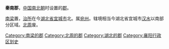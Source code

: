 '''秦南郡'''，[[中国|中国]][[南北朝|南北朝]]时设置的[[郡|郡]]。

[[梁_(南朝)|南梁]]置，[[治所|治所]]在今[[湖北省|湖北省]][[宜城市|宜城市]]北。属[[宛州|宛州]]。辖境相当今湖北省宜城市[[汉水|汉水]]以南部分区域。[[北周|北周]]废。

{{南北朝行政区划小作品}}
{{DEFAULTSORT:Q}}
[[Category:南梁的郡|Category:南梁的郡]]
[[Category:北周的郡|Category:北周的郡]]
[[Category:湖北的郡|Category:湖北的郡]]
[[Category:襄阳行政区划史|Category:襄阳行政区划史]]